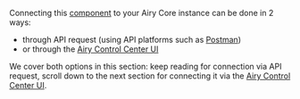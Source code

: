 Connecting this [component](/concepts/architecture#components) to your Airy Core instance
can be done in 2 ways:

- through API request (using API platforms such as [Postman](https://www.postman.com/))
- or through the [Airy Control Center UI](/ui/control-center/introduction)

We cover both options in this section: keep reading for connection via API request,
scroll down to the next section for connecting it via the
[Airy Control Center UI](/ui/control-center/introduction).
